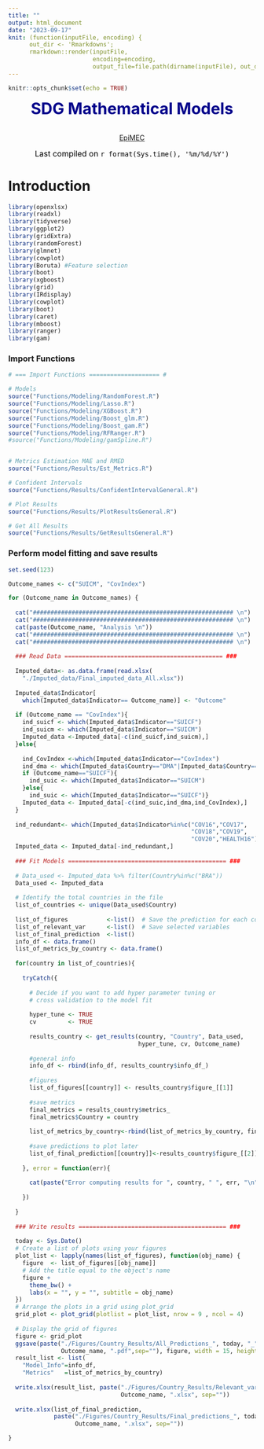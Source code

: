 ```yaml
---
title: ""
output: html_document
date: "2023-09-17"
knit: (function(inputFile, encoding) { 
      out_dir <- 'Rmarkdowns';
      rmarkdown::render(inputFile,
                        encoding=encoding, 
                        output_file=file.path(dirname(inputFile), out_dir, 'MainFileCountry.html')) })
---
```


```r
knitr::opts_chunk$set(echo = TRUE)
```

<center><p style="color:darkblue"> <font size="6">  **SDG Mathematical Models** </font> </p> </center>
<center><p style="color:darkblue"> <br> [EpiMEC](https://paginas.cimpa.ucr.ac.cr/Epimec/) </font> </p> </center>
<center><p style="color:black"> <font size="3"> Last compiled on `r format(Sys.time(), '%m/%d/%Y')` </font> </p> </center>

# Introduction

```r
library(openxlsx)
library(readxl)
library(tidyverse)
library(ggplot2)
library(gridExtra)
library(randomForest)
library(glmnet)
library(cowplot)
library(Boruta) #Feature selection
library(boot)
library(xgboost)
library(grid)
library(IRdisplay)
library(cowplot)
library(boot)
library(caret)
library(mboost)
library(ranger)
library(gam)
```

### Import Functions

```r

# === Import Functions ==================== #

# Models
source("Functions/Modeling/RandomForest.R")
source("Functions/Modeling/Lasso.R")
source("Functions/Modeling/XGBoost.R")
source("Functions/Modeling/Boost_glm.R")
source("Functions/Modeling/Boost_gam.R")
source("Functions/Modeling/RFRanger.R")
#source("Functions/Modeling/gamSpline.R")


# Metrics Estimation MAE and RMED
source("Functions/Results/Est_Metrics.R")

# Confident Intervals
source("Functions/Results/ConfidentIntervalGeneral.R")

# Plot Results
source("Functions/Results/PlotResultsGeneral.R")

# Get All Results
source("Functions/Results/GetResultsGeneral.R")

```

### Perform model fitting and save results

```r
set.seed(123)

Outcome_names <- c("SUICM", "CovIndex")

for (Outcome_name in Outcome_names) {
  
  cat("######################################################### \n")
  cat("######################################################### \n")
  cat(paste(Outcome_name, "Analysis \n"))
  cat("######################################################### \n")
  cat("######################################################### \n")
  
  ### Read Data ============================================= ###
  
  Imputed_data<- as.data.frame(read.xlsx(
    "./Imputed_data/Final_imputed_data_All.xlsx"))
  
  Imputed_data$Indicator[
    which(Imputed_data$Indicator== Outcome_name)] <- "Outcome"
  
  if (Outcome_name == "CovIndex"){
    ind_suicf <- which(Imputed_data$Indicator=="SUICF")
    ind_suicm <- which(Imputed_data$Indicator=="SUICM")
    Imputed_data <-Imputed_data[-c(ind_suicf,ind_suicm),]
  }else{
    
    ind_CovIndex <-which(Imputed_data$Indicator=="CovIndex")
    ind_dma <- which(Imputed_data$Country=="DMA"|Imputed_data$Country=="KNA")
    if (Outcome_name=="SUICF"){
      ind_suic <- which(Imputed_data$Indicator=="SUICM")
    }else{
      ind_suic <- which(Imputed_data$Indicator=="SUICF")}
    Imputed_data <- Imputed_data[-c(ind_suic,ind_dma,ind_CovIndex),]
  }
  
  ind_redundant<- which(Imputed_data$Indicator%in%c("COV16","COV17",
                                                    "COV18","COV19",
                                                    "COV20","HEALTH16"))
  Imputed_data <- Imputed_data[-ind_redundant,]
  
  ### Fit Models ============================================= ###
  
  # Data_used <- Imputed_data %>% filter(Country%in%c("BRA"))
  Data_used <- Imputed_data
  
  # Identify the total countries in the file
  list_of_countries <- unique(Data_used$Country)
  
  list_of_figures           <-list()  # Save the prediction for each country
  list_of_relevant_var      <-list()  # Save selected variables
  list_of_final_prediction  <-list()
  info_df <- data.frame()
  list_of_metrics_by_country <- data.frame()
  
  for(country in list_of_countries){
    
    tryCatch({
      
      # Decide if you want to add hyper parameter tuning or
      # cross validation to the model fit
      
      hyper_tune <- TRUE
      cv         <- TRUE
      
      results_country <- get_results(country, "Country", Data_used,
                                     hyper_tune, cv, Outcome_name)
      
      #general info
      info_df <- rbind(info_df, results_country$info_df_)
      
      #figures
      list_of_figures[[country]] <- results_country$figure_[[1]]
      
      #save metrics  
      final_metrics = results_country$metrics_ 
      final_metrics$Country = country
      
      list_of_metrics_by_country<-rbind(list_of_metrics_by_country, final_metrics)
      
      #save predictions to plot later
      list_of_final_prediction[[country]]<-results_country$figure_[[2]]
      
    }, error = function(err){
      
      cat(paste("Error computing results for ", country, " ", err, "\n"))
      
    })
    
  }
  
  ### Write results ========================================== ###
  
  today <- Sys.Date()
  # Create a list of plots using your figures
  plot_list <- lapply(names(list_of_figures), function(obj_name) {
    figure  <- list_of_figures[[obj_name]]
    # Add the title equal to the object's name
    figure +
      theme_bw() +
      labs(x = "", y = "", subtitle = obj_name)
  })
  # Arrange the plots in a grid using plot_grid
  grid_plot <- plot_grid(plotlist = plot_list, nrow = 9 , ncol = 4)
  
  # Display the grid of figures
  figure <- grid_plot
  ggsave(paste("./Figures/Country_Results/All_Predictions_", today, "_", 
               Outcome_name, ".pdf",sep=""), figure, width = 15, height = 20) 
  result_list <- list(
    "Model_Info"=info_df,
    "Metrics"   =list_of_metrics_by_country)
  
  write.xlsx(result_list, paste("./Figures/Country_Results/Relevant_var_", today, "_", 
                                Outcome_name, ".xlsx", sep=""))
  
  write.xlsx(list_of_final_prediction,
             paste("./Figures/Country_Results/Final_predictions_", today, "_",
                   Outcome_name, ".xlsx", sep=""))

}

```


